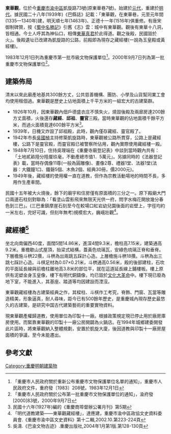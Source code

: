 {{msg:重慶市文物保護單位
|名稱 = 東華觀藏經樓
|編號 = 21
|圖片 = 
|級別 = 2
|分類 = 
|時代 = 明
|地点 = [[重慶市|重慶市]][[市中區_(重慶市)|市中區]]凱旋路
|坐標 = 
|登錄 = 1983年12月1日
}}
{{msg:重慶市文物保護單位
|名稱 = 東華觀藏經樓
|編號 = 47
|圖片 = 
|級別 = 5
|分類 = 
|時代 = 明代
|地点 = [[渝中區|渝中區]]凱旋路
|坐標 = 
|登錄 = 2000年9月7日
}}
'''東華觀'''，位於今[[重慶市|重慶市]][[渝中區|渝中區]]凱旋路73號(原東華巷7號)。始建於[[元代|元代]]，重建於[[明代|明代]]。據民國二十八年(1939年)《巴縣誌》記載：「東華觀，在東華巷，元至元年間(1335—1340年)建，明天順七年(1463年)、正德十一年(1516年)俱重修。有唐宋御制碑贊，按《[[蜀中名勝記|蜀中名勝記]]》引舊《志》雲：城中有東華觀。觀後有東華十八洞，皆相通。今士人呼其為神仙口，相傳[[東華真君|東華真君]]於此得道。觀之後殿，民國毀於火」。後殿遺址已改建為凱旋路的公路，前殿即為現存之藏經樓(一說為玉皇殿或黃經樓)。

1983年12月1日列為重慶市第一批市級文物保護單位<ref>「重慶市人民政府關於重新公布重慶市文物保護單位名單的通知」，重慶市人民政府文件，重府發〔1983〕208號，1983年12月1日</ref>。2000年9月7日列為第一批重慶市文物保護單位<ref>「重慶市人民政府關於公布第一批重慶市文物保護單位的通知」，渝府發[2000]83號，2000年9月7日</ref>。
== 建築佈局 ==
清末以來此廟產地基共300餘方丈，公共慈善機構、團防、小學及山貨幫同業工會均使用租佃過。東華觀是歷史上佔地面積上千平方米的一組宏大的古建築群。

* 1926年10月，因東華觀內佃戶德盛衣庄不慎失火，燒毀後殿及兩廊房達200餘方丈面積，火後還存'''藏經'''、'''邱祖'''、'''靈官'''三殿。當時東華觀的佔地面積千餘平方米，而過火面積竟達600餘平方米<ref>民國十六年(1927年)編的《重慶商埠督辦公署月刊》第5期</ref>。
* 1939年，日機又炸毀了邱祖殿，此時，觀內僅存藏經、靈官殿了。
* 1942年市長[[吳國楨|吳國楨]]主持修築凱旋路時，東華觀被公路所貫穿，公路上是藏經樓，公路下是靈官殿，而靈官殿已被警察所佔用，觀內實際使用藏經樓一殿。
* 1948年7月10日，住持吳理端在《重慶寺廟登記表》中談到當時觀內共有：「土地貳畝陸分陸厘玖毫，不動產總市值1．5萬元」。另據同時的《法器登記表》載，當時存偶像11尊(一般為圓雕像)、畫像2尊、禮器1堂、法器1堂(法器：大鐵鐘1口、鐵磬5個、木魚2個、經典30冊，價2000元)。
* 1949年後，藏經樓的使用權一直在道教，但作為宗教活動場地的時間不長，多用作生產車間。

民國十五年被大火燒後，餘下的廟宇和住房僅有原面積的三分之一。原下殿廟大門口兩邊石柱刻對聯為：「看塗山雲影飛來無限天光供一府，問字水梅花開放幾分春色到三巴」。(三巴重鎮摩崖石刻至今在較場口紅岩幼兒園後面的岩壁上，字徑均約一米左右，完好可識，但刻年無考)規模宏大，巍峨壯觀<ref>「明代道教建築——東華觀藏經樓」，達應建，重慶市渝中區政協文史資料委員會.《重慶市渝中區文史資料》第十二輯,2002.10.第223-224頁</ref>。

== 藏經樓<ref>吳濤.《巴渝文物古迹》.重慶出版社,2004年1月第1版.第128-130頁</ref> ==
坐北向南偏西40度，面闊5間14.86米，進深4間9.3米，檐柱高7.15米，建築通高9.2米。重檐歇山式屋頂，抬梁式結構，蓋黃色琉璃瓦，安綠色琉璃正脊和垂脊。下層檐施斗栱22攢，斗栱為出兩跳五踩計心造。上層檐施斗栱18攢。斗栱為出三跳七踩計心造。斗棋足材為0.07×0.21米，斗栱通高0.56米，殿的後部建柱，石坎的平面延長線與前檐柱離地高3.8米的部位平，就在這道延長線上鋪樓板。樓上原供有泥塑金身玉皇像，樓下有明代銅鑄像，均已毀於[[文化大革命|文化大革命]]中。樓下現已廢為地下室，不能進入，其基座、踏道等均因建設而湮沒。

東華觀藏經樓為古建築經典之作，其樑柱、斗棋作工考究，脊飾、門窗、瓦當等雕造精美，形象逼真，耐人尋味，距今已有500餘年歷史，是重慶城內現存歷史最悠久的古建築，是研究中国古代建築藝術的重要實物資料。

現東華觀產權歸道教，使用單位為印製十一廠。根據政策規定現已停止用於廠房庫房使用。而緊靠東華觀的印製十一廠公房開闢為火鍋店。在1994年城鄉建委開發此片區時，將東華觀納入整體規劃，安置於凱旋大廈，後因道教與印製十一廠房屋面積的爭議，至今未能遷出。

==參考文獻==
{{Reflist|1}}
[[Category:重慶明朝建築物|Category:重慶明朝建築物]]
